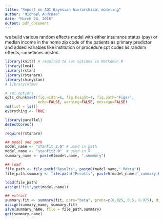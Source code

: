 ```yaml
---
title: "Report on AQI Bayesian hierarchical modeling"
author: "Michael Andreae"
date: "March 24, 2016"
output: pdf_document
---
```


we build various random effects model with either insurance status (pay) or median income in the home zip code of the patients as primary predictor and added variables like institution or procedure cpt codes as random effects, sometimes nested.

```r
library(knitr) # required to set options in Markdown R
library(lme4)
library(rstan)
library(rstanarm)
library(shinystan)
# library(nlme)
```

```r
# set options
opts_chunk$set(fig.width=6, fig.height=4, fig.path='Figs/',
               echo=FALSE, warning=FALSE, message=FALSE)
rm(list = ls())
everything <- TRUE
```

```r
library(parallel)
detectCores()
```

```r
require(rstanarm)

## model and path
model_name <- "stanfit 3.0" # used in path
model.name <- "stanfit3.0"  # used in R
summary_name <- paste0(model.name, ".summary")

## load
file_path <- file.path("Results", paste0(model_name,".Rdata"))
file_path.summary <- file.path("Results", paste0(model_name,"_summary.Rdata"))

load(file_path)
assign("fit",get(model.name))

## extract
summary.fit <- summary(fit, pars="beta", probs=c(0.025, 0.5, 0.975), digits=2)
assign(summary_name, summary.fit)
save(summary_name, file = file_path.summary)
get(summary_name)
```